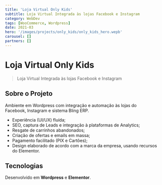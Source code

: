 ```yaml
---
title: 'Loja Virtual Only Kids'
subtitle: Loja Virtual Integrada às lojas Facebook e Instagram
category: WebDev
tags: [WooCommerce, Wordpress]
date: 2021-03
hero: '/images/projects/only_kids/only_kids_hero.wepb'
carousel: []
partners: []
---
```


# Loja Virtual Only Kids

> Loja Virtual Integrada às lojas Facebook e Instagram

## Sobre o Projeto

Ambiente em Wordpress com integração e automação às lojas do Facebook, Instagram e sistema Bling ERP.

- Experiência (UI/UX) fluída;
- SEO, captura de Leads e integração à plataformas de Analytics;
- Resgate de carrinhos abandonados;
- Criação de ofertas e emails em massa;
- Pagamento facilitado (PIX e Cartões);
- Design elaborado de acordo com a marca da empresa, usando recursos do Elementor.

## Tecnologias

Desenvolvido em **Wordpress** e **Elementor**.